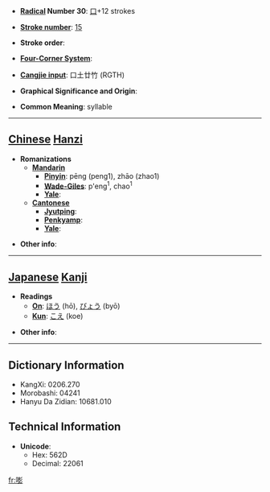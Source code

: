 * '''[[Wiktionary:Chinese radical index| Radical]] Number 30''': [[Wiktionary:Chinese radical index 口|口]]+12 strokes

* '''[[Wiktionary:Chinese total strokes index|Stroke number]]''': [[Wiktionary:Chinese total strokes index 15|15]]

* '''Stroke order''': 

* '''[[Wiktionary:Chinese four corner index|Four-Corner System]]''': 

* '''[[Wiktionary:Chinese Cangjie index|Cangjie input]]''': 口土廿竹 (RGTH)

* '''Graphical Significance and Origin''': 

* '''Common Meaning''': syllable

----

== [[Chinese]] [[Hanzi]] ==

* '''Romanizations'''
** '''[[Mandarin]]'''
*** '''[[Pinyin]]''': pēng (peng1), zhāo (zhao1)
*** '''[[Wade-Giles]]''': p'eng<sup>1</sup>, chao<sup>1</sup>
*** '''[[Yale]]''': 
** '''[[Cantonese]]'''
*** '''[[Jyutping]]''':
*** '''[[Penkyamp]]''': 
*** '''[[Yale]]''': 

* '''Other info''': 

----

== [[Japanese]] [[Kanji]] ==

* '''Readings'''
** '''[[On]]''': [[ほう]] (hō), [[びょう]] (byō)
** '''[[Kun]]''': [[こえ]] (koe)

* '''Other info''':  

----

== Dictionary Information ==

* KangXi: 0206.270
* Morobashi: 04241
* Hanyu Da Zidian: 10681.010

== Technical Information ==

* '''Unicode''':
** Hex: 562D
** Decimal: 22061

[[fr:嘭]]